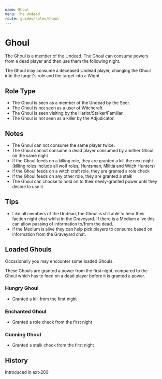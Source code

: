 ```yaml
---
name: Ghoul
menu: The Undead
route: guides/roles/Ghoul
---
```



# Ghoul

The Ghoul is a member of the Undead. The Ghoul can consume powers from a dead player and then use them the following night.

The Ghoul may consume a deceased Undead player, changing the Ghoul into the target's role and the target into a Wight.

## Role Type

- The Ghoul is seen as a member of the Undead by the Seer.
- The Ghoul is not seen as a user of Witchcraft.
- The Ghoul is seen visiting by the Harlot/Stalker/Familiar.
- The Ghoul is not seen as a killer by the Adjudicator.

## Notes

- The Ghoul can not consume the same player twice.
- The Ghoul cannot consume a dead player consumed by another Ghoul on the same night
- If the Ghoul feeds on a killing role, they are granted a kill the next night (killing roles include all wolf roles, Huntsman, Militia and Witch Hunters)
- If the Ghoul feeds on a witch craft role, they are granted a role check
- If the Ghoul feeds on any other role, they are granted a stalk
- The Ghoul can choose to hold on to their newly-granted power until they decide to use it

## Tips

- Like all members of the Undead, the Ghoul is still able to hear their faction night chat whilst in the Graveyard. If there is a Medium alive this can allow passing of information to/from the dead.
- If the Medium is alive they can help pick players to consume based on information from the Graveyard chat.

## Loaded Ghouls

Occasionally you may encounter some loaded Ghouls.

These Ghouls are granted a power from the first night, compared to the Ghoul which has to feed on a dead player before it is granted a power.

### Hungry Ghoul

- Granted a kill from the first night

### Enchanted Ghoul

- Granted a role check from the first night

### Cunning Ghoul

- Granted a stalk check from the first night

## History

<Timeline lineColor="white">
  <Event interval="2018-01-01">Introduced in ext-200</Event>
</Timeline>
